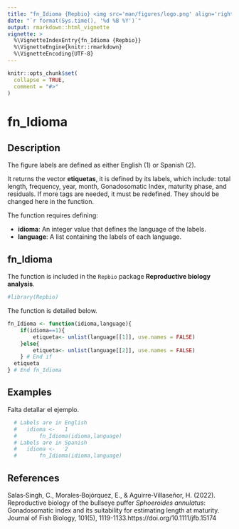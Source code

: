 ---
title: "fn_Idioma {Repbio} <img src='man/figures/logo.png' align='right' height='20%' width='20%'/>"
date: "`r format(Sys.time(), '%d %B %Y')`"
output: rmarkdown::html_vignette
vignette: >
  %\VignetteIndexEntry{fn_Idioma {Repbio}}
  %\VignetteEngine{knitr::rmarkdown}
  %\VignetteEncoding{UTF-8}
---

```{r, include = FALSE}
knitr::opts_chunk$set(
  collapse = TRUE,
  comment = "#>"
)
```

# fn_Idioma

## Description

The figure labels are defined as either English (1) or Spanish (2).

It returns the vector **etiquetas**, it is defined by its labels, which include:
total length, frequency, year, month, Gonadosomatic Index, maturity phase,
and residuals. If more tags are needed, it must be redefined.
They should be changed here in the function.


The function requires defining:

 * **idioma**: An integer value that defines the language of the labels. 
 * **language**: A list containing the labels of each language.

## fn_Idioma

The function is included in the `Repbio` package **Reproductive biology analysis**.


```{r setup}
#library(Repbio)
```


The function is detailed below.

```{r, warning=FALSE, message=FALSE}
fn_Idioma <- function(idioma,language){
    if(idioma==1){
        etiqueta<- unlist(language[[1]], use.names = FALSE)
    }else{
        etiqueta<- unlist(language[[2]], use.names = FALSE)
    } # End if
  etiqueta
} # End fn_Idioma
```


## Examples

Falta detallar el ejemplo.

```{r, warning=FALSE, message=FALSE, results='asis'}
  # Labels are in English
  #   idioma <-   1
  #       fn_Idioma(idioma,language)
  # Labels are in Spanish
  #   idioma <-   2
  #       fn_Idioma(idioma,language)
```


## References

Salas‐Singh, C., Morales‐Bojórquez, E., & Aguirre‐Villaseñor, H. (2022). Reproductive biology of the bullseye puffer *Sphoeroides annulatus*: Gonadosomatic index and its suitability for estimating length at maturity. Journal of Fish Biology, 101(5), 1119-1133.https://doi.org/10.1111/jfb.15174

